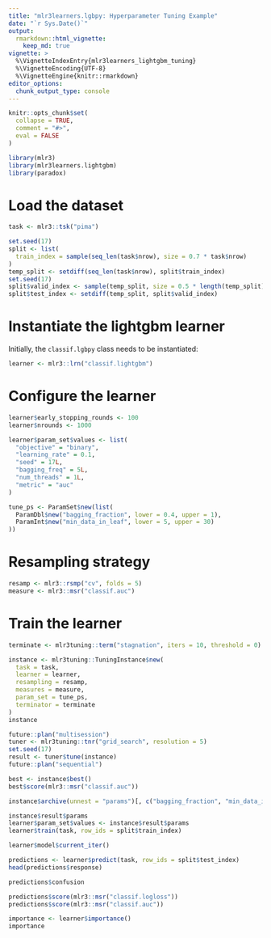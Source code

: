 ```yaml
---
title: "mlr3learners.lgbpy: Hyperparameter Tuning Example"
date: "`r Sys.Date()`"
output:
  rmarkdown::html_vignette:
    keep_md: true
vignette: >
  %\VignetteIndexEntry{mlr3learners_lightgbm_tuning}
  %\VignetteEncoding{UTF-8}
  %\VignetteEngine{knitr::rmarkdown}
editor_options: 
  chunk_output_type: console
---
```


```r
knitr::opts_chunk$set(
  collapse = TRUE,
  comment = "#>",
  eval = FALSE
)
```

```r
library(mlr3)
library(mlr3learners.lightgbm)
library(paradox)
```

# Load the dataset 

```r
task <- mlr3::tsk("pima")
```

```r
set.seed(17)
split <- list(
  train_index = sample(seq_len(task$nrow), size = 0.7 * task$nrow)
)
temp_split <- setdiff(seq_len(task$nrow), split$train_index)
set.seed(17)
split$valid_index <- sample(temp_split, size = 0.5 * length(temp_split))
split$test_index <- setdiff(temp_split, split$valid_index)
```

# Instantiate the lightgbm learner 

Initially, the `classif.lgbpy` class needs to be instantiated: 

```r
learner <- mlr3::lrn("classif.lightgbm")
```

# Configure the learner 

```r
learner$early_stopping_rounds <- 100
learner$nrounds <- 1000
```

```r
learner$param_set$values <- list(
  "objective" = "binary",
  "learning_rate" = 0.1,
  "seed" = 17L,
  "bagging_freq" = 5L,
  "num_threads" = 1L,
  "metric" = "auc"
)

tune_ps <- ParamSet$new(list(
  ParamDbl$new("bagging_fraction", lower = 0.4, upper = 1),
  ParamInt$new("min_data_in_leaf", lower = 5, upper = 30)
))
```

# Resampling strategy

```r
resamp <- mlr3::rsmp("cv", folds = 5)
measure <- mlr3::msr("classif.auc")
```

# Train the learner 

```r
terminate <- mlr3tuning::term("stagnation", iters = 10, threshold = 0)

instance <- mlr3tuning::TuningInstance$new(
  task = task,
  learner = learner,
  resampling = resamp,
  measures = measure,
  param_set = tune_ps,
  terminator = terminate
)
instance
```

```r
future::plan("multisession")
tuner <- mlr3tuning::tnr("grid_search", resolution = 5)
set.seed(17)
result <- tuner$tune(instance)
future::plan("sequential")
```

```r
best <- instance$best()
best$score(mlr3::msr("classif.auc"))
```

```r
instance$archive(unnest = "params")[, c("bagging_fraction", "min_data_in_leaf", "classif.auc")]
```

```r
instance$result$params
learner$param_set$values <- instance$result$params
learner$train(task, row_ids = split$train_index)
```

```r
learner$model$current_iter()
```

```r
predictions <- learner$predict(task, row_ids = split$test_index)
head(predictions$response)
```

```r
predictions$confusion
```

```r
predictions$score(mlr3::msr("classif.logloss"))
predictions$score(mlr3::msr("classif.auc"))
```

```r
importance <- learner$importance()
importance
```

